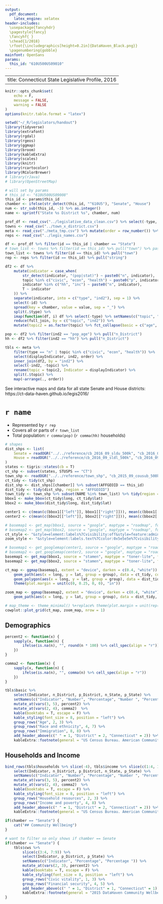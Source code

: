 ```yaml
---
output: 
  pdf_document: 
    latex_engine: xelatex
header-includes: 
  \usepackage{fancyhdr}
  \pagestyle{fancy}
  \fancyhf{ }
  \chead{1/2018}
  \rfoot{\includegraphics[height=0.2in]{DataHaven_Black.png}}
  \pagenumbering{gobble}
mainfont: OpenSans
params:
  this_id: "610U500US09010"
---
```


---
title: Connecticut State Legislative Profile, 2016
---

```r
knitr::opts_chunk$set(
	echo = F,
	message = FALSE,
	warning = FALSE
)
options(knitr.table.format = "latex")
```

```r
setwd("~/_R/legislators/handout")
library(tidyverse)
library(extrafont)
library(rgdal)
library(rgeos)
library(ggmap)
library(broom)
library(kableExtra)
library(scales)
library(knitr)
library(rcartocolor)
library(RColorBrewer)
# library(rJava)
# library(OpenStreetMap)
```

```r
# will set by params
# this_id <- "610U500US09008"
this_id <- params$this_id
chamber <- ifelse(str_detect(this_id, "^610U5"), "Senate", "House")
num <- str_sub(this_id, -3) %>% as.integer()
name <- sprintf("State %s District %s", chamber, num)
```


```r
prof_df <- read_csv("../legislative_data_clean.csv") %>% select(-type, -format)
towns <- read_csv("../town_x_district.csv")
meta <- read_csv("./meta_tmp.csv") %>% mutate(order = row_number()) %>% separate(indicator, into = c("type", "ind2"), sep = 1)
reps <- read_csv("../legis_names.csv")

df <- prof_df %>% filter(id == this_id | chamber == "State") 
# town_list <- towns %>% filter(id == this_id) %>% pull("town") %>% paste(collapse = ", ")
town_list <- towns %>% filter(id == this_id) %>% pull("town")
rep <- reps %>% filter(id == this_id) %>% pull("string")
```




```r
df2 <- df %>%
	mutate(indicator = case_when(
		str_detect(indicator, "(pop|stat)") ~ paste0("n", indicator),
		topic %in% c("civic", "econ", "health") ~ paste0("p", indicator),
		indicator %in% c("hh", "inc") ~ paste0("n", indicator),
		T ~ indicator
	)) %>%
	separate(indicator, into = c("type", "ind2"), sep = 1) %>%
	select(-id) %>%
	spread(key = chamber, value = value, sep = "_") %>%
	split(.$type) %>%
	imap(function(df, i) df %>% select(-type) %>% setNames(c("topic", "ind2", paste(i, "District", sep = "_"), paste(i, "State", sep = "_")))) %>%
	reduce(full_join, by = c("topic", "ind2")) %>%
	mutate(topic2 = as.factor(topic) %>% fct_collapse(basic = c("age", "race", "immigration"), cws = c("civic", "econ", "health"), income = c("income", "income_kids", "income_seniors")))

pop <- df2 %>% filter(ind2 == "pop_age") %>% pull("n_District")
hh <- df2 %>% filter(ind2 == "hh") %>% pull("n_District")

tbls <- meta %>%
	filter(type == "n" | topic %in% c("civic", "econ", "health")) %>%
	select(displayIndicator, ind2, order) %>%
	inner_join(df2, by = "ind2") %>%
	select(-ind2, -topic) %>%
	rename(topic = topic2, Indicator = displayIndicator) %>%
	split(.$topic) %>%
	map(~arrange(., order))
```

See interactive maps and data for all state Senate and House districts: https://ct-data-haven.github.io/legis2016/

# `r name`

* Represented by `r rep`
* Covers all or parts of `r town_list`
* Total population: `r comma(pop)` (`r comma(hh)` households)

```r
# shapes
dist_shps <- list(
	Senate = readOGR("../../reference/cb_2016_09_sldu_500k", "cb_2016_09_sldu_500k", verbose = F),
	House = readOGR("../../reference/cb_2016_09_sldl_500k", "cb_2016_09_sldl_500k", verbose = F)
)
states <- tigris::states(cb = T)
ct_shp <- subset(states, STUSPS == "CT")
town_shp <- readOGR("../../reference/town_shp", "cb_2015_09_cousub_500k", verbose = F)
ct_tidy <- tidy(ct_shp)
dist_shp <- dist_shps[[chamber]] %>% subset(AFFGEOID == this_id)
dist_tidy <- tidy(dist_shp, region = "AFFGEOID")
town_tidy <- town_shp %>% subset(NAME %in% town_list) %>% tidy(region = "NAME")
bbox1 <- make_bbox(ct_tidy$long, ct_tidy$lat)
bbox2 <- make_bbox(dist_tidy$long, dist_tidy$lat)

center1 <- c(mean(c(bbox1[["left"]], bbox1[["right"]])), mean(c(bbox1[["top"]], bbox1[["bottom"]])))
center2 <- c(mean(c(bbox2[["left"]], bbox2[["right"]])), mean(c(bbox2[["top"]], bbox2[["bottom"]])))
```

```r
# basemap1 <- get_map(bbox1, source = "google", maptype = "roadmap", force = F)
# basemap2 <- get_map(bbox2, source = "google", maptype = "roadmap", force = F)
ct_style <- "&style=element:labels%7Cvisibility:off&style=feature:administrative.land_parcel%7Cvisibility:off&style=feature:administrative.neighborhood%7Cvisibility:off&style=feature:road%7Cvisibility:off"
zoom_style <- "&style=element:labels.text%7Ccolor:0x5e5e5e%7Cvisibility:on%7Cweight:0.5&style=feature:administrative.land_parcel%7Cvisibility:off&style=feature:administrative.locality%7Celement:geometry.stroke%7Ccolor:0x212121&style=feature:administrative.locality%7Celement:labels%7Cvisibility:simplified&style=feature:administrative.neighborhood%7Cvisibility:off&style=feature:poi.business%7Cvisibility:off&style=feature:poi.park%7Celement:labels.text%7Cvisibility:off&style=feature:road%7Celement:labels%7Cvisibility:off&style=feature:road.arterial%7Celement:geometry%7Cvisibility:simplified&style=feature:road.arterial%7Celement:labels%7Cvisibility:off&style=feature:road.highway%7Celement:geometry.fill%7Cvisibility:on&style=feature:road.highway%7Celement:geometry.stroke%7Cvisibility:off&style=feature:road.highway%7Celement:labels%7Cvisibility:off&style=feature:road.local%7Cvisibility:off&style=feature:water%7Celement:geometry.fill%7Ccolor:0xaadded%7Cvisibility:on&style=feature:water%7Celement:labels.text%7Cvisibility:off"

# basemap1 <- get_googlemap(center1, source = "google", maptype = "roadmap", inject = ct_style, zoom = 9)
# basemap2 <- get_googlemap(center2, source = "google", maptype = "roadmap", inject = zoom_style, zoom = 12)
basemap1 <- get_map(bbox1, source = "stamen", maptype = "toner-lite", force = F)
basemap2 <- get_map(bbox2, source = "stamen", maptype = "toner-lite", force = F)
```

```r
ct_map <- ggmap(basemap1, extent = "device", darken = c(0.4, "white")) +
	geom_path(aes(x = long, y = lat, group = group), data = ct_tidy, color = "#999999") +
	geom_polygon(aes(x = long, y = lat, group = group), data = dist_tidy, fill = "maroon", alpha = 0.7) + 
	theme(plot.margin = unit(c(0, 0.25, 0, 0), "in"))
```


```r
zoom_map <- ggmap(basemap2, extent = "device", darken = c(0.4, "white")) +
	geom_path(aes(x = long, y = lat, group = group), data = dist_tidy, color = "maroon", size = 1) 
```

```r
# map_theme <- theme_minimal() %+replace% theme(plot.margin = unit(rep(0.5, 4), "in"))
cowplot::plot_grid(ct_map, zoom_map, nrow = 1)
```


## Demographics

```r
percent2 <- function(x) {
	sapply(x, function(n) {
		ifelse(is.na(n), "", round(n * 100) %>% cell_spec(align = "r"))
	})
}

comma2 <- function(x) {
	sapply(x, function(n) {
		ifelse(is.na(n), "", comma(n) %>% cell_spec(align = "r"))
	})
}
```


```r
tbls$basic %>%
	select(Indicator, n_District, p_District, n_State, p_State) %>%
	setNames(c("Indicator", "Number", "Percentage", "Number ", "Percentage ")) %>%
	mutate_at(vars(3, 5), percent2) %>%
	mutate_at(vars(2, 4), comma2)  %>%
	kable(booktabs = T, escape = F) %>%
	kable_styling(font_size = 8, position = "left") %>%
	group_rows("Age", 2, 3) %>%
	group_rows("Race and ethnicity", 4, 7) %>%
	group_rows("Immigration", 8, 8) %>%
	add_header_above(c(" " = 1, "District" = 2, "Connecticut" = 2)) %>%
	kableExtra::footnote(general = "US Census Bureau. American Community Survey 2016 5-year estimates.", general_title = "Source: ", footnote_as_chunk = T)
```

## Households and Income

```r
bind_rows(tbls$households %>% slice(-4), tbls$income %>% slice(c(1:4, 11))) %>%
	select(Indicator, n_District, p_District, n_State, p_State) %>%
	setNames(c("Indicator", "Number", "Percentage", "Number ", "Percentage ")) %>%
	mutate_at(vars(3, 5), percent2) %>%
	mutate_at(vars(2, 4), comma2)  %>%
	kable(booktabs = T, escape = F) %>%
	kable_styling(font_size = 8, position = "left") %>%
	group_rows("Household resources", 2, 3) %>%
	group_rows("Income and poverty", 4, 8) %>%
	add_header_above(c(" " = 1, "District" = 2, "Connecticut" = 2)) %>%
	kableExtra::footnote(general = "US Census Bureau. American Community Survey 2016 5-year estimates.", general_title = "Source: ", footnote_as_chunk = T)

```

```r
if(chamber == "Senate") {
	cat("## Community Wellbeing")
}
```

```r
# want to filter so only shows if chamber == Senate
if(chamber == "Senate") {
	tbls$cws %>%
		slice(c(3:4, 7:9)) %>%
		select(Indicator, p_District, p_State) %>%
		setNames(c("Indicator", "Percentage", "Percentage ")) %>%
		mutate_at(vars(2, 3), percent2) %>%
		kable(booktabs = T, escape = F) %>%
		kable_styling(font_size = 8, position = "left") %>%
		group_rows("Civic vitality", 1, 3) %>%
		group_rows("Financial security", 4, 5) %>%
		add_header_above(c(" " = 1, "District" = 1, "Connecticut" = 1)) %>%
		kableExtra::footnote(general = "2015 DataHaven Community Wellbeing Survey.", general_title = "Source: ", footnote_as_chunk = T)
}
```



